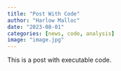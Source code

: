 ```yaml
---
title: "Post With Code"
author: "Harlow Malloc"
date: "2023-08-01"
categories: [news, code, analysis]
image: "image.jpg"
---
```


This is a post with executable code.
